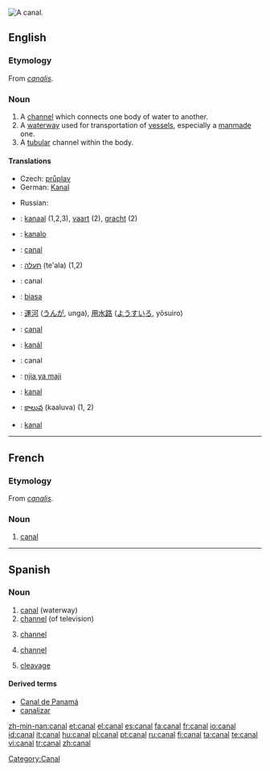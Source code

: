 [[Image:Mittellandkanal near minden germany.jpg|thumb|right|A canal.]]
{{wikipedia}}
==English==

===Etymology===
From {{L.}} ''[[canalis]]''.

===Noun===
{{en-noun}}

# A [[channel]] which connects one body of water to another.
# A [[waterway]] used for transportation of [[vessel]]s, especially a [[manmade]] one.
# A [[tubular]] channel within the body.

====Translations====
{{trans-top|waterway used for transportation of vessels}}
* Czech: [[průplav]] {{m}}
* German: [[Kanal]] {{m}}
{{trans-mid}}
* Russian: {{t|ru|канал|m|sc=Cyrl|tr=kanál}}
{{trans-bottom}}

{{checktrans-top}}
* {{ttbc|Dutch}}: [[kanaal]] {{n}} (1,2,3), [[vaart]] {{f}} (2), [[gracht]] {{f}} (2)
* {{ttbc|Esperanto}}: [[kanalo]]
* {{ttbc|French}}: [[#French|canal]] {{m}}
* {{ttbc|Hebrew}}: [[תעלה]] (te'ala) {{f}} (1,2)
* {{ttbc|Interlingua}}: canal
* {{ttbc|Isthmus Zapotec}}: [[biasa]]
* {{ttbc|Japanese}}: [[運河]] ([[うんが]], unga), [[用水路]] ([[ようすいろ]], yōsuiro)
{{trans-mid}}
* {{ttbc|Portuguese}}: [[#Portuguese|canal]] {{m}}
* {{ttbc|Slovak}}: [[kanál]] {{m|Slovak}}
* {{ttbc|Spanish}}: canal {{m}}
* {{ttbc|Swahili}}: [[njia ya maji]]
* {{ttbc|Swedish}}: [[kanal]] {{c}}
* {{ttbc|Telugu}}: [[కాలువ]] (kaaluva) (1, 2)
* {{ttbc|Turkish}}: [[kanal]]
{{trans-bottom}}

----

==French==

===Etymology===
From {{L.}} ''[[canalis]]''.

===Noun===
{{fr-noun|m|plural=canaux}}

# [[#English|canal]]

[[Category:Canal]]

----

==Spanish==

===Noun===
{{es-noun-m|p=canales}}

# [[canal]] (waterway)
# [[channel]] (of television)
# {{communication|lang=es}} [[channel]]
# {{chemistry|lang=es}} [[channel]]
# [[cleavage]]

====Derived terms====
* [[Canal de Panamá]]
* [[canalizar]]

[[zh-min-nan:canal]]
[[et:canal]]
[[el:canal]]
[[es:canal]]
[[fa:canal]]
[[fr:canal]]
[[io:canal]]
[[id:canal]]
[[it:canal]]
[[hu:canal]]
[[pl:canal]]
[[pt:canal]]
[[ru:canal]]
[[fi:canal]]
[[ta:canal]]
[[te:canal]]
[[vi:canal]]
[[tr:canal]]
[[zh:canal]]